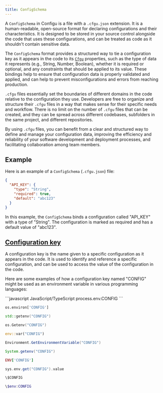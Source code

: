 ```yaml
---
title: ConfigSchema
---
```



A `ConfigSchema` in Configu is a file with a `.cfgu.json` extension. It is a human-readable, open-source format for declaring configurations and their characteristics. It is designed to be stored in your source control alongside the code that uses these configurations, and can be treated as code as it shouldn't contain sensitive data.

The `ConfigSchema` format provides a structured way to tie a configuration key as it appears in the code to its [`Cfgu`](/cfgu) properties, such as the type of data it represents (e.g., String, Number, Boolean), whether it is required or optional, and any constraints that should be applied to its value. These bindings help to ensure that configuration data is properly validated and applied, and can help to prevent misconfigurations and errors from reaching production.

`.cfgu` files essentially set the boundaries of different domains in the code relative to the configuration they use. Developers are free to organize and structure their `.cfgu` files in a way that makes sense for their specific needs and workflow. There is no limit on the number of `.cfgu` files that can be created, and they can be spread across different codebases, subfolders in the same project, and different repositories.

By using `.cfgu` files, you can benefit from a clear and structured way to define and manage your configuration data, improving the efficiency and reliability of your software development and deployment processes, and facilitating collaboration among team members.

## Example

Here is an example of a `ConfigSchema` (`.cfgu.json`) file:

```json
{
  "API_KEY": {
    "type": "String",
    "required": true,
    "default": "abc123"
  }
}
```

In this example, the `ConfigSchema` binds a configuration called "API_KEY" with a type of "String". The configuration is marked as required and has a default value of "abc123".

## [Configuration key](https://github.com/configu/configu/blob/main/types/ConfigSchema.ts#L21)

A configuration key is the name given to a specific configuration as it appears in the code. It is used to identify and reference a specific configuration, and can be used to access the value of the configuration in the code.

Here are some examples of how a configuration key named "CONFIG" might be used as an environment variable in various programming languages:

<CodeGroup>
```javascript JavaScript/TypeScript
process.env.CONFIG
```

```python Python
os.environ['CONFIG']
```

```C++ C++
std::getenv("CONFIG")
```

```Go Go
os.Getenv("CONFIG")
```

```Rust Rust
env::var("CONFIG")
```

```C# C#
Environment.GetEnvironmentVariable("CONFIG")
```

```Java Java
System.getenv("CONFIG")
```

```Ruby Ruby
ENV['CONFIG']
```

```Scala Scala
sys.env.get("CONFIG").value
```

```bash Bash
\$CONFIG
```

```powershell Powershell
\$env:CONFIG
```

</CodeGroup>

<LangToEnvs />